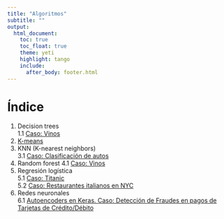```yaml
---
title: "Algoritmos"
subtitle: ""
output:
  html_document: 
    toc: true
    toc_float: true 
    theme: yeti
    highlight: tango
    include:
      after_body: footer.html
---
```

# Índice

1. Decision trees  
1.1 <a href="arboles_decision.html" target="_blank">Caso: Vinos</a>  
2. <a href="k_means.html" target="_blank">K-means</a>  
3. KNN (K-nearest neighbors)  
3.1 <a href="knn.html" target="_blank">Caso: Clasificación de autos</a>  
4. Random forest
4.1 <a href="random_forest.html" target="_blank">Caso: Vinos</a>  
5. Regresión logística  
5.1 <a href="regresion_logistica_titanic.html" target="_blank">Caso: Titanic</a>  
5.2 <a href="regresion_logistica_Restaurantes_italianos_NYC.html" target="_blank">Caso: Restaurantes italianos en NYC</a>
6. Redes neuronales  
6.1 <a href="Deteccion_de_fraudes_usando_autoencoder.html" target="_blank">Autoencoders en Keras. Caso: Detección de Fraudes en pagos de Tarjetas de Crédito/Débito</a>  
